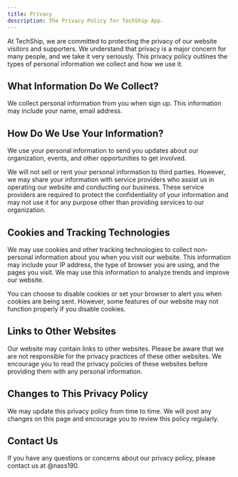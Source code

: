 ```yaml
---
title: Privacy
description: The Privacy Policy for TechShip App.
---
```


At TechShip, we are committed to protecting the privacy of our website visitors and supporters. We understand that privacy is a major concern for many people, and we take it very seriously. This privacy policy outlines the types of personal information we collect and how we use it.

## What Information Do We Collect?

We collect personal information from you when sign up. This information may include your name, email address.

## How Do We Use Your Information?

We use your personal information to send you updates about our organization, events, and other opportunities to get involved.

We will not sell or rent your personal information to third parties. However, we may share your information with service providers who assist us in operating our website and conducting our business. These service providers are required to protect the confidentiality of your information and may not use it for any purpose other than providing services to our organization.

## Cookies and Tracking Technologies

We may use cookies and other tracking technologies to collect non-personal information about you when you visit our website. This information may include your IP address, the type of browser you are using, and the pages you visit. We may use this information to analyze trends and improve our website.

You can choose to disable cookies or set your browser to alert you when cookies are being sent. However, some features of our website may not function properly if you disable cookies.

## Links to Other Websites

Our website may contain links to other websites. Please be aware that we are not responsible for the privacy practices of these other websites. We encourage you to read the privacy policies of these websites before providing them with any personal information.

## Changes to This Privacy Policy

We may update this privacy policy from time to time. We will post any changes on this page and encourage you to review this policy regularly.

## Contact Us

If you have any questions or concerns about our privacy policy, please contact us at @nass190.
